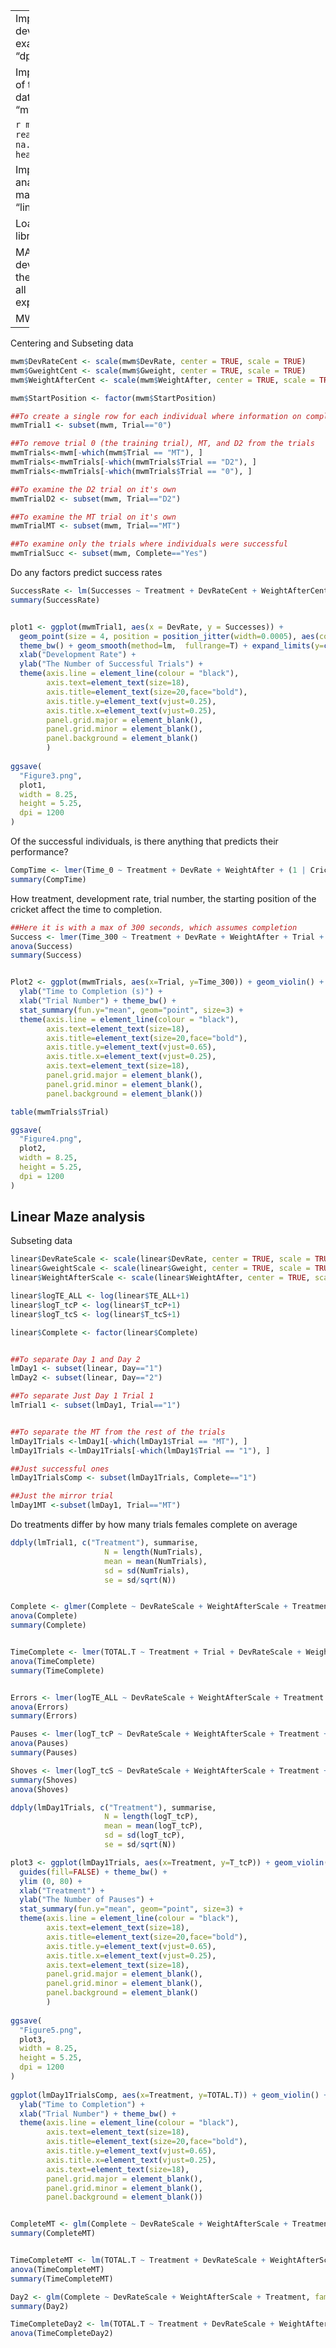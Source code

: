 ---
Import data for the developmental plasticity examination. File name is "dp.csv"
```r
dp = read.table(file.choose(),  na.strings =".", header=T, sep=",")
```

Import data for the alaysis of the Morris Water Maze data. File name is "mwm.csv"

```r
mwm = read.table(file.choose(),  na.strings =".", header=T, sep=",")
```

Import data for the analysis of the linear maze. File name is "linearmaze.csv"
```r
linear = read.table(file.choose(),  na.strings =".", header=T, sep=",")
```

Load the necessary libraries
```r
library(lme4)
library(lmerTest)
library(ggplot2)
library(plyr)
```

MANOVA looking at the developmental pattern and the individual ANOVAs for all individuals in both experiments
```r
developMANOVA <- manova(cbind(DevRate, Gweight, Gsize)~Treatment, data=dp)
summary(developMANOVA)
summary.aov(developMANOVA)
```

MWM analysis
------------

Centering and Subseting data 
```r
mwm$DevRateCent <- scale(mwm$DevRate, center = TRUE, scale = TRUE)
mwm$GweightCent <- scale(mwm$Gweight, center = TRUE, scale = TRUE)
mwm$WeightAfterCent <- scale(mwm$WeightAfter, center = TRUE, scale = TRUE)

mwm$StartPosition <- factor(mwm$StartPosition)

##To create a single row for each individual where information on completeion success is stored
mwmTrial1 <- subset(mwm, Trial=="0")

##To remove trial 0 (the training trial), MT, and D2 from the trials
mwmTrials<-mwm[-which(mwm$Trial == "MT"), ]
mwmTrials<-mwmTrials[-which(mwmTrials$Trial == "D2"), ]
mwmTrials<-mwmTrials[-which(mwmTrials$Trial == "0"), ]

##To examine the D2 trial on it's own
mwmTrialD2 <- subset(mwm, Trial=="D2")

##To examine the MT trial on it's own
mwmTrialMT <- subset(mwm, Trial=="MT")

##To examine only the trials where individuals were successful
mwmTrialSucc <- subset(mwm, Complete=="Yes")
```



Do any factors predict success rates
```r
SuccessRate <- lm(Successes ~ Treatment + DevRateCent + WeightAfterCent, data = mwmTrial1)
summary(SuccessRate)


plot1 <- ggplot(mwmTrial1, aes(x = DevRate, y = Successes)) + 
  geom_point(size = 4, position = position_jitter(width=0.0005), aes(color=Treatment)) + 
  theme_bw() + geom_smooth(method=lm,  fullrange=T) + expand_limits(y=c(0,8)) + 
  xlab("Development Rate") +
  ylab("The Number of Successful Trials") +
  theme(axis.line = element_line(colour = "black"),
        axis.text=element_text(size=18),
        axis.title=element_text(size=20,face="bold"),
        axis.title.y=element_text(vjust=0.25),
        axis.title.x=element_text(vjust=0.25),
        panel.grid.major = element_blank(),
        panel.grid.minor = element_blank(),
        panel.background = element_blank()
        )         
        
ggsave(
  "Figure3.png",
  plot1,
  width = 8.25,
  height = 5.25,
  dpi = 1200
)

```

Of the successful individuals, is there anything that predicts their performance?
```r
CompTime <- lmer(Time_0 ~ Treatment + DevRate + WeightAfter + (1 | Cricket), data = mwmTrialSucc)
summary(CompTime)
```


How treatment, development rate, trial number, the starting position of the cricket affect the time to completion. 

```r
##Here it is with a max of 300 seconds, which assumes completion
Success <- lmer(Time_300 ~ Treatment + DevRate + WeightAfter + Trial + StartPosition + DevRate*Trial + (1 | Cricket), data = mwmTrials)
anova(Success)
summary(Success)


Plot2 <- ggplot(mwmTrials, aes(x=Trial, y=Time_300)) + geom_violin() + guides(fill=FALSE) +
  ylab("Time to Completion (s)") + 
  xlab("Trial Number") + theme_bw() +
  stat_summary(fun.y="mean", geom="point", size=3) +
  theme(axis.line = element_line(colour = "black"),
        axis.text=element_text(size=18),
        axis.title=element_text(size=20,face="bold"),
        axis.title.y=element_text(vjust=0.65),
        axis.title.x=element_text(vjust=0.25),
        axis.text=element_text(size=18),
        panel.grid.major = element_blank(),
        panel.grid.minor = element_blank(),
        panel.background = element_blank()) 

table(mwmTrials$Trial)

ggsave(
  "Figure4.png",
  plot2,
  width = 8.25,
  height = 5.25,
  dpi = 1200
)

```



Linear Maze analysis
--------------------

Subseting data 
```r
linear$DevRateScale <- scale(linear$DevRate, center = TRUE, scale = TRUE)
linear$GweightScale <- scale(linear$Gweight, center = TRUE, scale = TRUE)
linear$WeightAfterScale <- scale(linear$WeightAfter, center = TRUE, scale = TRUE)

linear$logTE_ALL <- log(linear$TE_ALL+1)
linear$logT_tcP <- log(linear$T_tcP+1)
linear$logT_tcS <- log(linear$T_tcS+1)

linear$Complete <- factor(linear$Complete)


##To separate Day 1 and Day 2
lmDay1 <- subset(linear, Day=="1")
lmDay2 <- subset(linear, Day=="2")

##To separate Just Day 1 Trial 1
lmTrial1 <- subset(lmDay1, Trial=="1")


##To separate the MT from the rest of the trials
lmDay1Trials <-lmDay1[-which(lmDay1$Trial == "MT"), ]
lmDay1Trials <-lmDay1Trials[-which(lmDay1$Trial == "1"), ]

##Just successful ones
lmDay1TrialsComp <- subset(lmDay1Trials, Complete=="1")

##Just the mirror trial
lmDay1MT <-subset(lmDay1, Trial=="MT")


```

Do treatments differ by how many trials females complete on average

```r
ddply(lmTrial1, c("Treatment"), summarise,
                     N = length(NumTrials),
                     mean = mean(NumTrials),
                     sd = sd(NumTrials),
                     se = sd/sqrt(N))


Complete <- glmer(Complete ~ DevRateScale + WeightAfterScale + Treatment + Trial + (1|Cricket), family=binomial, data=lmDay1Trials)
anova(Complete)
summary(Complete)


TimeComplete <- lmer(TOTAL.T ~ Treatment + Trial + DevRateScale + WeightAfterScale + (1|Cricket), data = lmDay1TrialsComp)
anova(TimeComplete)
summary(TimeComplete)


Errors <- lmer(logTE_ALL ~ DevRateScale + WeightAfterScale + Treatment + Trial + (1|Cricket), data=lmDay1Trials)
anova(Errors)
summary(Errors)

Pauses <- lmer(logT_tcP ~ DevRateScale + WeightAfterScale + Treatment + Trial + (1|Cricket), data=lmDay1Trials)
anova(Pauses)
summary(Pauses)

Shoves <- lmer(logT_tcS ~ DevRateScale + WeightAfterScale + Treatment + Trial + (1|Cricket), data=lmDay1Trials)
summary(Shoves)
anova(Shoves)

ddply(lmDay1Trials, c("Treatment"), summarise,
                     N = length(logT_tcP),
                     mean = mean(logT_tcP),
                     sd = sd(logT_tcP),
                     se = sd/sqrt(N))

plot3 <- ggplot(lmDay1Trials, aes(x=Treatment, y=T_tcP)) + geom_violin() + 
  guides(fill=FALSE) + theme_bw() +
  ylim (0, 80) +
  xlab("Treatment") +
  ylab("The Number of Pauses") +
  stat_summary(fun.y="mean", geom="point", size=3) +
  theme(axis.line = element_line(colour = "black"),
        axis.text=element_text(size=18),
        axis.title=element_text(size=20,face="bold"),
        axis.title.y=element_text(vjust=0.65),
        axis.title.x=element_text(vjust=0.25),
        axis.text=element_text(size=18),
        panel.grid.major = element_blank(),
        panel.grid.minor = element_blank(),
        panel.background = element_blank()
        )
 
ggsave(
  "Figure5.png",
  plot3,
  width = 8.25,
  height = 5.25,
  dpi = 1200
) 
        
ggplot(lmDay1TrialsComp, aes(x=Treatment, y=TOTAL.T)) + geom_violin() + guides(fill=FALSE) +
  ylab("Time to Completion") +
  xlab("Trial Number") + theme_bw() +
  theme(axis.line = element_line(colour = "black"),
        axis.text=element_text(size=18),
        axis.title=element_text(size=20,face="bold"),
        axis.title.y=element_text(vjust=0.65),
        axis.title.x=element_text(vjust=0.25),
        axis.text=element_text(size=18),
        panel.grid.major = element_blank(),
        panel.grid.minor = element_blank(),
        panel.background = element_blank()) 


CompleteMT <- glm(Complete ~ DevRateScale + WeightAfterScale + Treatment, family=binomial, data=lmDay1MT)
summary(CompleteMT)


TimeCompleteMT <- lm(TOTAL.T ~ Treatment + DevRateScale + WeightAfterScale, data = lmDay1MT)
anova(TimeCompleteMT)
summary(TimeCompleteMT)

Day2 <- glm(Complete ~ DevRateScale + WeightAfterScale + Treatment, family=binomial, data=lmDay2)
summary(Day2)

TimeCompleteDay2 <- lm(TOTAL.T ~ Treatment + DevRateScale + WeightAfterScale, data = lmDay2)
anova(TimeCompleteDay2)

```



